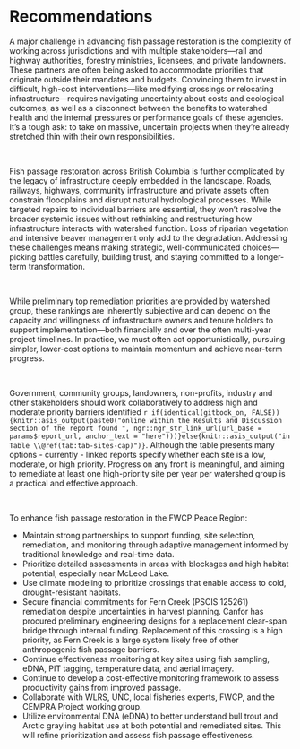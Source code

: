 
# Recommendations

A major challenge in advancing fish passage restoration is the complexity of working across jurisdictions and with multiple stakeholders—rail and highway authorities, forestry ministries, licensees, and private landowners. These partners are often being asked to accommodate priorities that originate outside their mandates and budgets. Convincing them to invest in difficult, high-cost interventions—like modifying crossings or relocating infrastructure—requires navigating uncertainty about costs and ecological outcomes, as well as a disconnect between the benefits to watershed health and the internal pressures or performance goals of these agencies. It’s a tough ask: to take on massive, uncertain projects when they’re already stretched thin with their own responsibilities.

<br>

Fish passage restoration  across British Columbia is further complicated by the legacy of infrastructure deeply embedded in the landscape. Roads, railways, highways, community infrastructure and private assets often constrain floodplains and disrupt natural hydrological processes. While targeted repairs to individual barriers are essential, they won’t resolve the broader systemic issues without rethinking and restructuring how infrastructure interacts with watershed function. Loss of riparian vegetation and intensive beaver management only add to the degradation. Addressing these challenges means making strategic, well-communicated choices—picking battles carefully, building trust, and staying committed to a longer-term transformation.

<br>

While preliminary top remediation priorities are provided by watershed group, these rankings are inherently subjective and can depend on the capacity and willingness of infrastructure owners and tenure holders to support implementation—both financially and over the often multi-year project timelines. In practice, we must often act opportunistically, pursuing simpler, lower-cost options to maintain momentum and achieve near-term progress.

<br>

Government, community groups, landowners, non-profits, industry and other stakeholders should work collaboratively to address high and moderate priority barriers identified `r if(identical(gitbook_on, FALSE)){knitr::asis_output(paste0("online within the Results and Discussion section of the report found ", ngr::ngr_str_link_url(url_base = params$report_url, anchor_text = "here")))}else{knitr::asis_output("in Table \\@ref(tab:tab-sites-cap)")}`. Although the table presents many options - currently - linked reports specify whether each site is a low, moderate, or high priority. Progress on any front is meaningful, and aiming to remediate at least one high-priority site per year per watershed group is a practical and effective approach.

<br>

To enhance fish passage restoration in the FWCP Peace Region:

- Maintain strong partnerships to support funding, site selection, remediation, and monitoring through adaptive management informed by traditional knowledge and real-time data.
- Prioritize detailed assessments in areas with blockages and high habitat potential, especially near McLeod Lake.
- Use climate modeling to prioritize crossings that enable access to cold, drought-resistant habitats.
- Secure financial commitments for Fern Creek (PSCIS 125261) remediation despite uncertainties in harvest planning. Canfor has procured preliminary engineering designs for a replacement clear-span bridge through internal funding. Replacement of this crossing is a high priority, as Fern Creek is a large system likely free of other anthropogenic fish passage barriers.
- Continue effectiveness monitoring at key sites using fish sampling, eDNA, PIT tagging, temperature data, and aerial imagery.
- Continue to develop a cost-effective monitoring framework to assess productivity gains from improved passage.
- Collaborate with WLRS, UNC, local fisheries experts, FWCP, and the CEMPRA Project working group.
- Utilize environmental DNA (eDNA) to better understand bull trout and Arctic grayling habitat use at both potential and remediated sites. This will refine prioritization and assess fish passage effectiveness.  

